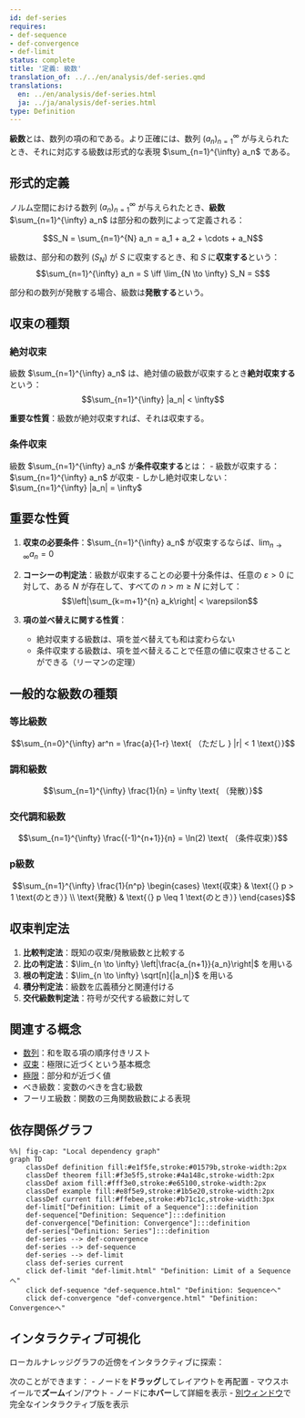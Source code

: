 ```yaml
---
id: def-series
requires:
- def-sequence
- def-convergence
- def-limit
status: complete
title: '定義: 級数'
translation_of: ../../en/analysis/def-series.qmd
translations:
  en: ../en/analysis/def-series.html
  ja: ../ja/analysis/def-series.html
type: Definition
---
```


**級数**とは、数列の項の和である。より正確には、数列 $(a_n)_{n=1}^{\infty}$ が与えられたとき、それに対応する級数は形式的な表現 $\sum_{n=1}^{\infty} a_n$ である。

## 形式的定義

ノルム空間における数列 $(a_n)_{n=1}^{\infty}$ が与えられたとき、**級数** $\sum_{n=1}^{\infty} a_n$ は部分和の数列によって定義される：

$$S_N = \sum_{n=1}^{N} a_n = a_1 + a_2 + \cdots + a_N$$

級数は、部分和の数列 $(S_N)$ が $S$ に収束するとき、和 $S$ に**収束する**という：
$$\sum_{n=1}^{\infty} a_n = S \iff \lim_{N \to \infty} S_N = S$$

部分和の数列が発散する場合、級数は**発散する**という。

## 収束の種類

### 絶対収束

級数 $\sum_{n=1}^{\infty} a_n$ は、絶対値の級数が収束するとき**絶対収束する**という：
$$\sum_{n=1}^{\infty} |a_n| < \infty$$

**重要な性質**：級数が絶対収束すれば、それは収束する。

### 条件収束

級数 $\sum_{n=1}^{\infty} a_n$ が**条件収束する**とは：
- 級数が収束する：$\sum_{n=1}^{\infty} a_n$ が収束
- しかし絶対収束しない：$\sum_{n=1}^{\infty} |a_n| = \infty$

## 重要な性質

1. **収束の必要条件**：$\sum_{n=1}^{\infty} a_n$ が収束するならば、$\lim_{n \to \infty} a_n = 0$

2. **コーシーの判定法**：級数が収束することの必要十分条件は、任意の $\varepsilon > 0$ に対して、ある $N$ が存在して、すべての $n > m \geq N$ に対して：
   $$\left|\sum_{k=m+1}^{n} a_k\right| < \varepsilon$$

3. **項の並べ替えに関する性質**：
   - 絶対収束する級数は、項を並べ替えても和は変わらない
   - 条件収束する級数は、項を並べ替えることで任意の値に収束させることができる（リーマンの定理）

## 一般的な級数の種類

### 等比級数
$$\sum_{n=0}^{\infty} ar^n = \frac{a}{1-r} \text{ （ただし } |r| < 1 \text{）}$$

### 調和級数
$$\sum_{n=1}^{\infty} \frac{1}{n} = \infty \text{ （発散）}$$

### 交代調和級数
$$\sum_{n=1}^{\infty} \frac{(-1)^{n+1}}{n} = \ln(2) \text{ （条件収束）}$$

### p級数
$$\sum_{n=1}^{\infty} \frac{1}{n^p} \begin{cases}
\text{収束} & \text{（} p > 1 \text{のとき）} \\
\text{発散} & \text{（} p \leq 1 \text{のとき）}
\end{cases}$$

## 収束判定法

1. **比較判定法**：既知の収束/発散級数と比較する
2. **比の判定法**：$\lim_{n \to \infty} \left|\frac{a_{n+1}}{a_n}\right|$ を用いる
3. **根の判定法**：$\lim_{n \to \infty} \sqrt[n]{|a_n|}$ を用いる
4. **積分判定法**：級数を広義積分と関連付ける
5. **交代級数判定法**：符号が交代する級数に対して

## 関連する概念

- [数列](def-sequence.qmd)：和を取る項の順序付きリスト
- [収束](def-convergence.qmd)：極限に近づくという基本概念
- [極限](def-limit.qmd)：部分和が近づく値
- べき級数：変数のべきを含む級数
- フーリエ級数：関数の三角関数級数による表現

## 依存関係グラフ

```mermaid
%%| fig-cap: "Local dependency graph"
graph TD
    classDef definition fill:#e1f5fe,stroke:#01579b,stroke-width:2px
    classDef theorem fill:#f3e5f5,stroke:#4a148c,stroke-width:2px
    classDef axiom fill:#fff3e0,stroke:#e65100,stroke-width:2px
    classDef example fill:#e8f5e9,stroke:#1b5e20,stroke-width:2px
    classDef current fill:#ffebee,stroke:#b71c1c,stroke-width:3px
    def-limit["Definition: Limit of a Sequence"]:::definition
    def-sequence["Definition: Sequence"]:::definition
    def-convergence["Definition: Convergence"]:::definition
    def-series["Definition: Series"]:::definition
    def-series --> def-convergence
    def-series --> def-sequence
    def-series --> def-limit
    class def-series current
    click def-limit "def-limit.html" "Definition: Limit of a Sequenceへ"
    click def-sequence "def-sequence.html" "Definition: Sequenceへ"
    click def-convergence "def-convergence.html" "Definition: Convergenceへ"
```

## インタラクティブ可視化

ローカルナレッジグラフの近傍をインタラクティブに探索：

::: {.graph-viz data-id="def-series" data-width="700" data-height="500"}
:::

次のことができます：
- ノードを**ドラッグ**してレイアウトを再配置
- マウスホイールで**ズーム**イン/アウト
- ノードに**ホバー**して詳細を表示
- [別ウィンドウ](../../output/interactive/def-series.html){target="_blank"}で完全なインタラクティブ版を表示
